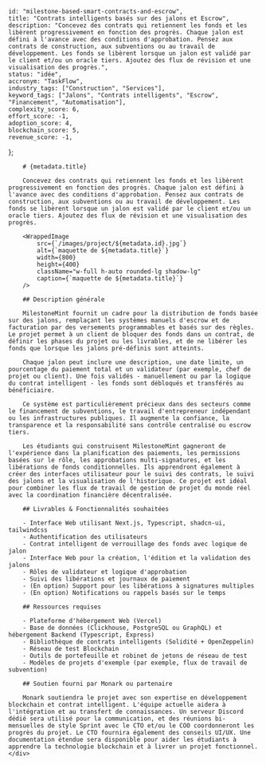 
    
    id: "milestone-based-smart-contracts-and-escrow",
    title: "Contrats intelligents basés sur des jalons et Escrow",
    description: "Concevez des contrats qui retiennent les fonds et les libèrent progressivement en fonction des progrès. Chaque jalon est défini à l'avance avec des conditions d'approbation. Pensez aux contrats de construction, aux subventions ou au travail de développement. Les fonds se libèrent lorsque un jalon est validé par le client et/ou un oracle tiers. Ajoutez des flux de révision et une visualisation des progrès.",
    status: "idée",
    accronym: "TaskFlow",
    industry_tags: ["Construction", "Services"],
    keyword_tags: ["Jalons", "Contrats intelligents", "Escrow", "Financement", "Automatisation"],
    complexity_score: 6,
    effort_score: -1,
    adoption_score: 4,
    blockchain_score: 5,
    revenue_score: -1,
};

<div className="flex">
    <div className="hidden sticky top-0">
        <ProjectMetadata metadata={metadata} />
    </div>
    <div className="w-full">

        # {metadata.title}

        Concevez des contrats qui retiennent les fonds et les libèrent progressivement en fonction des progrès. Chaque jalon est défini à l'avance avec des conditions d'approbation. Pensez aux contrats de construction, aux subventions ou au travail de développement. Les fonds se libèrent lorsque un jalon est validé par le client et/ou un oracle tiers. Ajoutez des flux de révision et une visualisation des progrès.

        <WrappedImage
            src={`/images/project/${metadata.id}.jpg`}
            alt={`maquette de ${metadata.title}`}
            width={800}
            height={400}
            className="w-full h-auto rounded-lg shadow-lg"
            caption={`maquette de ${metadata.title}`}
        />

        ## Description générale
        
        MilestoneMint fournit un cadre pour la distribution de fonds basée sur des jalons, remplaçant les systèmes manuels d'escrow et de facturation par des versements programmables et basés sur des règles. Le projet permet à un client de bloquer des fonds dans un contrat, de définir les phases du projet ou les livrables, et de ne libérer les fonds que lorsque les jalons pré-définis sont atteints.
        
        Chaque jalon peut inclure une description, une date limite, un pourcentage du paiement total et un validateur (par exemple, chef de projet ou client). Une fois validés - manuellement ou par la logique du contrat intelligent - les fonds sont débloqués et transférés au bénéficiaire.
        
        Ce système est particulièrement précieux dans des secteurs comme le financement de subventions, le travail d'entrepreneur indépendant ou les infrastructures publiques. Il augmente la confiance, la transparence et la responsabilité sans contrôle centralisé ou escrow tiers.
        
        Les étudiants qui construisent MilestoneMint gagneront de l'expérience dans la planification des paiements, les permissions basées sur le rôle, les approbations multi-signatures, et les libérations de fonds conditionnelles. Ils apprendront également à créer des interfaces utilisateur pour le suivi des contrats, le suivi des jalons et la visualisation de l'historique. Ce projet est idéal pour combiner les flux de travail de gestion de projet du monde réel avec la coordination financière décentralisée.

        ## Livrables & Fonctionnalités souhaitées

        - Interface Web utilisant Next.js, Typescript, shadcn-ui, tailwindcss
        - Authentification des utilisateurs 
        - Contrat intelligent de verrouillage des fonds avec logique de jalon
        - Interface Web pour la création, l'édition et la validation des jalons
        - Rôles de validateur et logique d'approbation
        - Suivi des libérations et journaux de paiement
        - (En option) Support pour les libérations à signatures multiples
        - (En option) Notifications ou rappels basés sur le temps

        ## Ressources requises

        - Plateforme d'hébergement Web (Vercel)
        - Base de données (Clickhouse, PostgreSQL ou GraphQL) et hébergement Backend (Typescript, Express)
        - Bibliothèque de contrats intelligents (Solidité + OpenZeppelin)
        - Réseau de test Blockchain
        - Outils de portefeuille et robinet de jetons de réseau de test
        - Modèles de projets d'exemple (par exemple, flux de travail de subvention)

        ## Soutien fourni par Monark ou partenaire

        Monark soutiendra le projet avec son expertise en développement blockchain et contrat intelligent. L'équipe actuelle aidera à l'intégration et au transfert de connaissances. Un serveur Discord dédié sera utilisé pour la communication, et des réunions bi-mensuelles de style Sprint avec le CTO et/ou le COO coordonneront les progrès du projet. Le CTO fournira également des conseils UI/UX. Une documentation étendue sera disponible pour aider les étudiants à apprendre la technologie blockchain et à livrer un projet fonctionnel.
    </div>
</div>